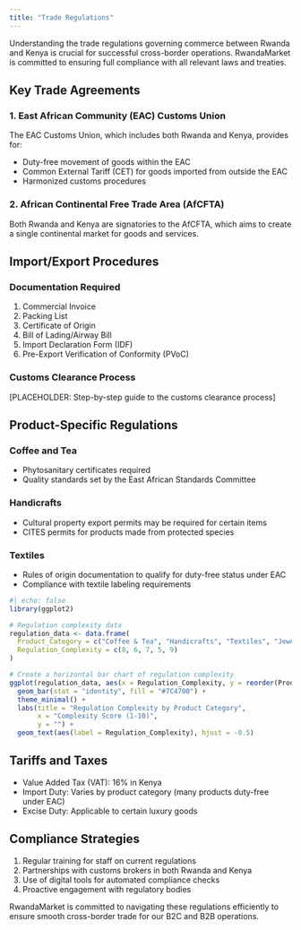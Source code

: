 ```yaml
---
title: "Trade Regulations"
---
```


Understanding the trade regulations governing commerce between Rwanda and Kenya is crucial for successful cross-border operations. RwandaMarket is committed to ensuring full compliance with all relevant laws and treaties.

## Key Trade Agreements

### 1. East African Community (EAC) Customs Union

The EAC Customs Union, which includes both Rwanda and Kenya, provides for:

-   Duty-free movement of goods within the EAC
-   Common External Tariff (CET) for goods imported from outside the EAC
-   Harmonized customs procedures

### 2. African Continental Free Trade Area (AfCFTA)

Both Rwanda and Kenya are signatories to the AfCFTA, which aims to create a single continental market for goods and services.

## Import/Export Procedures

### Documentation Required

1.  Commercial Invoice
2.  Packing List
3.  Certificate of Origin
4.  Bill of Lading/Airway Bill
5.  Import Declaration Form (IDF)
6.  Pre-Export Verification of Conformity (PVoC)

### Customs Clearance Process

\[PLACEHOLDER: Step-by-step guide to the customs clearance process\]

## Product-Specific Regulations

### Coffee and Tea

-   Phytosanitary certificates required
-   Quality standards set by the East African Standards Committee

### Handicrafts

-   Cultural property export permits may be required for certain items
-   CITES permits for products made from protected species

### Textiles

-   Rules of origin documentation to qualify for duty-free status under EAC
-   Compliance with textile labeling requirements

```r
#| echo: false
library(ggplot2)

# Regulation complexity data
regulation_data <- data.frame(
  Product_Category = c("Coffee & Tea", "Handicrafts", "Textiles", "Jewelry", "Art"),
  Regulation_Complexity = c(8, 6, 7, 5, 9)
)

# Create a horizontal bar chart of regulation complexity
ggplot(regulation_data, aes(x = Regulation_Complexity, y = reorder(Product_Category, Regulation_Complexity))) +
  geom_bar(stat = "identity", fill = "#7C4700") +
  theme_minimal() +
  labs(title = "Regulation Complexity by Product Category",
       x = "Complexity Score (1-10)",
       y = "") +
  geom_text(aes(label = Regulation_Complexity), hjust = -0.5)
```

## Tariffs and Taxes

-   Value Added Tax (VAT): 16% in Kenya
-   Import Duty: Varies by product category (many products duty-free under EAC)
-   Excise Duty: Applicable to certain luxury goods

## Compliance Strategies

1.  Regular training for staff on current regulations
2.  Partnerships with customs brokers in both Rwanda and Kenya
3.  Use of digital tools for automated compliance checks
4.  Proactive engagement with regulatory bodies

RwandaMarket is committed to navigating these regulations efficiently to ensure smooth cross-border trade for our B2C and B2B operations.
